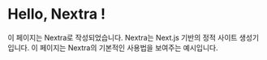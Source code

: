 # Hello, Nextra !

이 페이지는 Nextra로 작성되었습니다. Nextra는 Next.js 기반의 정적 사이트 생성기입니다. 이 페이지는 Nextra의 기본적인 사용법을 보여주는 예시입니다.